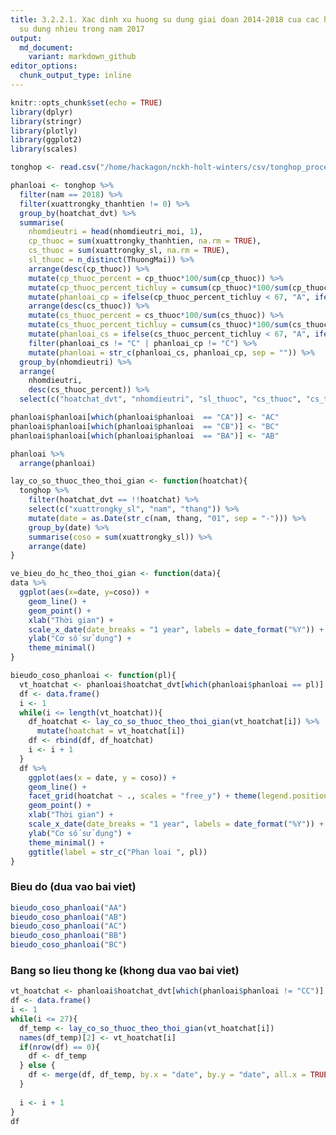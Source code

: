 ```yaml
---
title: 3.2.2.1. Xac dinh xu huong su dung giai doan 2014-2018 cua cac hoat chat duoc
  su dung nhieu trong nam 2017
output:
  md_document:
    variant: markdown_github
editor_options: 
  chunk_output_type: inline
---
```


```r
knitr::opts_chunk$set(echo = TRUE)
library(dplyr)
library(stringr)
library(plotly)
library(ggplot2)
library(scales)
```

```r
tonghop <- read.csv("/home/hackagon/nckh-holt-winters/csv/tonghop_processed.csv", stringsAsFactors = FALSE)
```

```r
phanloai <- tonghop %>%
  filter(nam == 2018) %>%
  filter(xuattrongky_thanhtien != 0) %>%
  group_by(hoatchat_dvt) %>%
  summarise(
    nhomdieutri = head(nhomdieutri_moi, 1),
    cp_thuoc = sum(xuattrongky_thanhtien, na.rm = TRUE),
    cs_thuoc = sum(xuattrongky_sl, na.rm = TRUE),
    sl_thuoc = n_distinct(ThuongMai)) %>%
    arrange(desc(cp_thuoc)) %>%
    mutate(cp_thuoc_percent = cp_thuoc*100/sum(cp_thuoc)) %>%
    mutate(cp_thuoc_percent_tichluy = cumsum(cp_thuoc)*100/sum(cp_thuoc)) %>%
    mutate(phanloai_cp = ifelse(cp_thuoc_percent_tichluy < 67, "A", ifelse(cp_thuoc_percent_tichluy < 80, "B", "C"))) %>%
    arrange(desc(cs_thuoc)) %>%
    mutate(cs_thuoc_percent = cs_thuoc*100/sum(cs_thuoc)) %>%
    mutate(cs_thuoc_percent_tichluy = cumsum(cs_thuoc)*100/sum(cs_thuoc)) %>%
    mutate(phanloai_cs = ifelse(cs_thuoc_percent_tichluy < 67, "A", ifelse(cs_thuoc_percent_tichluy < 80, "B", "C"))) %>%
    filter(phanloai_cs != "C" | phanloai_cp != "C") %>%
    mutate(phanloai = str_c(phanloai_cs, phanloai_cp, sep = "")) %>%
  group_by(nhomdieutri) %>%
  arrange(
    nhomdieutri,
    desc(cs_thuoc_percent)) %>%
  select(c("hoatchat_dvt", "nhomdieutri", "sl_thuoc", "cs_thuoc", "cs_thuoc_percent", "cp_thuoc", "cp_thuoc_percent", "phanloai"))

phanloai$phanloai[which(phanloai$phanloai  == "CA")] <- "AC"
phanloai$phanloai[which(phanloai$phanloai  == "CB")] <- "BC"
phanloai$phanloai[which(phanloai$phanloai  == "BA")] <- "AB"

phanloai %>%
  arrange(phanloai)
```

```r
lay_co_so_thuoc_theo_thoi_gian <- function(hoatchat){
  tonghop %>%
    filter(hoatchat_dvt == !!hoatchat) %>%
    select(c("xuattrongky_sl", "nam", "thang")) %>%
    mutate(date = as.Date(str_c(nam, thang, "01", sep = "-"))) %>%
    group_by(date) %>%
    summarise(coso = sum(xuattrongky_sl)) %>%
    arrange(date)  
}

ve_bieu_do_hc_theo_thoi_gian <- function(data){
data %>%
  ggplot(aes(x=date, y=coso)) +
    geom_line() +
    geom_point() +
    xlab("Thời gian") + 
    scale_x_date(date_breaks = "1 year", labels = date_format("%Y")) +
    ylab("Cơ số sử dụng") + 
    theme_minimal()
}

bieudo_coso_phanloai <- function(pl){
  vt_hoatchat <- phanloai$hoatchat_dvt[which(phanloai$phanloai == pl)]
  df <- data.frame()
  i <- 1
  while(i <= length(vt_hoatchat)){
    df_hoatchat <- lay_co_so_thuoc_theo_thoi_gian(vt_hoatchat[i]) %>%
      mutate(hoatchat = vt_hoatchat[i])
    df <- rbind(df, df_hoatchat)
    i <- i + 1
  }
  df %>%
    ggplot(aes(x = date, y = coso)) + 
    geom_line() + 
    facet_grid(hoatchat ~ ., scales = "free_y") + theme(legend.position = "none") +
    geom_point() +
    xlab("Thời gian") + 
    scale_x_date(date_breaks = "1 year", labels = date_format("%Y")) +
    ylab("Cơ số sử dụng") + 
    theme_minimal() +
    ggtitle(label = str_c("Phan loai ", pl))
}
```

### Bieu do (dua vao bai viet)

```r
bieudo_coso_phanloai("AA")
bieudo_coso_phanloai("AB")
bieudo_coso_phanloai("AC")
bieudo_coso_phanloai("BB")
bieudo_coso_phanloai("BC")
```

### Bang so lieu thong ke (khong dua vao bai viet)

```r
vt_hoatchat <- phanloai$hoatchat_dvt[which(phanloai$phanloai != "CC")]
df <- data.frame()
i <- 1
while(i <= 27){
  df_temp <- lay_co_so_thuoc_theo_thoi_gian(vt_hoatchat[i])
  names(df_temp)[2] <- vt_hoatchat[i]
  if(nrow(df) == 0){
    df <- df_temp 
  } else {
    df <- merge(df, df_temp, by.x = "date", by.y = "date", all.x = TRUE)
  }
  
  i <- i + 1
}
df
```
